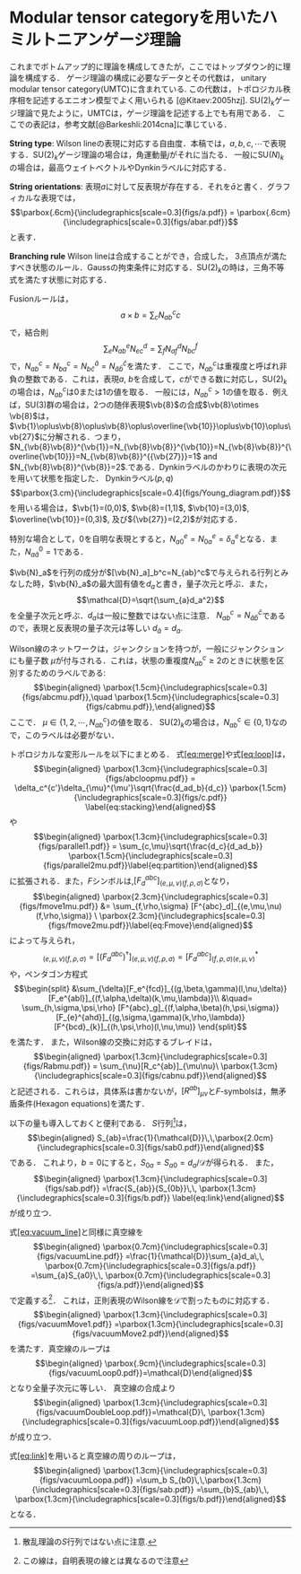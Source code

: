 # Modular tensor categoryを用いたハミルトニアンゲージ理論

これまでボトムアップ的に理論を構成してきたが，ここではトップダウン的に理論を構成する．
ゲージ理論の構成に必要なデータとその代数は， unitary modular tensor
category(UMTC)に含まれている.
この代数は，トポロジカル秩序相を記述するエニオン模型でよく用いられる [@Kitaev:2005hzj].
$\mathrm{SU}(2)_k$ゲージ理論で見たように，UMTCは，ゲージ理論を記述する上でも有用である．
ここでの表記は，参考文献[@Barkeshli:2014cna]に準じている．

**String type**: Wilson
lineの表現に対応する自由度．本稿では，$a,b,c,\cdots$で表現する．$\mathrm{SU}(2)_k$ゲージ理論の場合は，角運動量$j$がそれに当たる．
一般に$\mathrm{SU}(N)_k$の場合は，最高ウェイトベクトルやDynkinラベルに対応する．

**String orientations**:
表現$a$に対して反表現が存在する．それを$\bar{a}$と書く．グラフィカルな表現では，
$$\parbox{.6cm}{\includegraphics[scale=0.3]{figs/a.pdf}}
 =
 \parbox{.6cm}{\includegraphics[scale=0.3]{figs/abar.pdf}}$$ と表す．

**Branching rule** Wilson lineは合成することができ，合成した，
$3$点頂点が満たすべき状態のルール．Gaussの拘束条件に対応する．$\mathrm{SU}(2)_k$の時は，三角不等式を満たす状態に対応する．

Fusionルールは， $$a\times b = \sum_{c}N_{ab}^{c}c$$ で，結合則
$$\sum_e  N_{ab}^{e} N_{ec}^{d} = \sum_f N_{af}^{d} N_{bc}^{f}$$
で，$N_{ab}^c=N_{ba}^c=N_{b\bar{c}}^{\bar{a}}=N_{\bar{a}\bar{b}}^{\bar{c}}$を満たす．
ここで，$N_{ab}^{c}$は重複度と呼ばれ非負の整数である．これは，表現$a$,
$b$を合成して，$c$ができる数に対応し，$\mathrm{SU}(2)_k$の場合は，$N_{ab}^{c}$は$0$または$1$の値を取る．
一般には，$N_{ab}^c>1$の値を取る．例えば，$\mathrm{SU}(3)$群の場合は，$2$つの随伴表現$\vb{8}$の合成$\vb{8}\otimes \vb{8}$は，$\vb{1}\oplus\vb{8}\oplus\vb{8}\oplus\overline{\vb{10}}\oplus\vb{10}\oplus\vb{27}$に分解される．つまり，
$N_{\vb{8}\vb{8}}^{\vb{1}}=N_{\vb{8}\vb{8}}^{\vb{10}}=N_{\vb{8}\vb{8}}^{\overline{\vb{10}}}=N_{\vb{8}\vb{8}}^{{\vb{27}}}=1$
and
$N_{\vb{8}\vb{8}}^{\vb{8}}=2$.である．Dynkinラベルのかわりに表現の次元を用いて状態を指定した．
Dynkinラベル$(p,q)$
$$\parbox{3.cm}{\includegraphics[scale=0.4]{figs/Young_diagram.pdf}}$$
を用いる場合は，$\vb{1}=(0,0)$, $\vb{8}=(1,1)$, $\vb{10}=(3,0)$,
$\overline{\vb{10}}=(0,3)$, 及び${\vb{27}}=(2,2)$が対応する．

特別な場合として，$0$を自明な表現とすると，$N_{a0}^{e}=N_{0a}^{e}=\delta_a^e$となる．また，$N_{a\bar{a}}^0=1$である．

$\vb{N}_a$を行列の成分が$[\vb{N}_a]_b^c=N_{ab}^c$で与えられる行列とみなした時，$\vb{N}_a$の最大固有値を$d_a$と書き，量子次元と呼ぶ．また，
$$\mathcal{D}=\sqrt{\sum_{a}d_a^2}$$
を全量子次元と呼ぶ．$d_a$は一般に整数ではない点に注意．
$N_{ab}^c=N_{\bar{a}\bar{b}}^{\bar{c}}$であるので，表現と反表現の量子次元は等しい
$d_{\bar{a}}=d_a$.

Wilson線のネットワークは，ジャンクションを持つが，一般にジャンクションにも量子数
$\mu$が付与される．これは，状態の重複度$N_{ab}^c\geq2$のときに状態を区別するためのラベルである:
$$\begin{aligned}
  \parbox{1.5cm}{\includegraphics[scale=0.3]{figs/abcmu.pdf}},\quad
  \parbox{1.5cm}{\includegraphics[scale=0.3]{figs/cabmu.pdf}},\end{aligned}$$
ここで． $\mu\in\{1,2,\cdots, N_{ab}^c\}$の値を取る．
$\mathrm{SU}(2)_k$の場合は，$N_{ab}^c\in\{0,1\}$なので，このラベルは必要がない．

トポロジカルな変形ルールを以下にまとめる．
式[\[eq:merge\]](#eq:merge){reference-type="eqref"
reference="eq:merge"}や式[\[eq:loop\]](#eq:loop){reference-type="eqref"
reference="eq:loop"}は， $$\begin{aligned}
  \parbox{1.3cm}{\includegraphics[scale=0.3]{figs/abcloopmu.pdf}}
= \delta_c^{c'}\delta_{\mu}^{\mu'}\sqrt{\frac{d_ad_b}{d_c}}
  \parbox{1.5cm}{\includegraphics[scale=0.3]{figs/c.pdf}}
  \label{eq:stacking}\end{aligned}$$ や $$\begin{aligned}
  \parbox{1.3cm}{\includegraphics[scale=0.3]{figs/parallel1.pdf}}
= \sum_{c,\mu}\sqrt{\frac{d_c}{d_ad_b}}
  \parbox{1.5cm}{\includegraphics[scale=0.3]{figs/parallel2mu.pdf}}\label{eq:partition}\end{aligned}$$
に拡張される．また，$F$シンボルは,$[F^{abc}_d]_{(e,\mu,\nu)(f,\rho,\sigma)}$となり，
$$\begin{aligned}
 \parbox{2.3cm}{\includegraphics[scale=0.3]{figs/fmove1mu.pdf}}
&= \sum_{f,\rho,\sigma} [F^{abc}_d]_{(e,\mu,\nu)(f,\rho,\sigma)}
\ \parbox{2.3cm}{\includegraphics[scale=0.3]{figs/fmove2mu.pdf}}\label{eq:Fmove}\end{aligned}$$
によって与えられ， $$_{(e,\mu,\nu)(f,\rho,\sigma)}
  =[(F^{abc}_d)^{\dag}]_{(e,\mu,\nu)(f,\rho,\sigma)}
  =[F^{abc}_d]^{*}_{(f,\rho,\sigma)(e,\mu,\nu)}$$ や，ペンタゴン方程式
$$\begin{split}
    &\sum_{\delta}[F_e^{fcd}]_{(g,\beta,\gamma)(l,\nu,\delta)} [F_e^{abl}]_{(f,\alpha,\delta)(k,\mu,\lambda)}\\
    &\quad= \sum_{h,\sigma,\psi,\rho} [F^{abc}_g]_{(f,\alpha,\beta)(h,\psi,\sigma)} [F_{e}^{ahd}]_{(g,\sigma,\gamma)(k,\rho,\lambda)} [F^{bcd}_{k}]_{(h,\psi,\rho)(l,\nu,\mu)}
  \end{split}$$ を満たす． また，Wilson線の交換に対応するブレイドは，
$$\begin{aligned}
  \parbox{1.3cm}{\includegraphics[scale=0.3]{figs/Rabmu.pdf}}
=
  \sum_{\nu}[R_c^{ab}]_{\mu\nu}\ \parbox{1.3cm}{\includegraphics[scale=0.3]{figs/cabnu.pdf}}\end{aligned}$$
と記述される．これらは，具体系は書かないが，$[R^{ab}]_{\mu\nu}$と$F$-symbolsは，無矛盾条件(Hexagon
equations)を満たす．

以下の量も導入しておくと便利である． $S$行列[^1]は， $$\begin{aligned}
  S_{ab}=\frac{1}{\mathcal{D}}\,\,\parbox{2.0cm}{\includegraphics[scale=0.3]{figs/sab0.pdf}}\end{aligned}$$
である．
これより，$b=0$にすると，$S_{0a}=S_{a0}=d_a/\mathcal{D}$が得られる．
また， $$\begin{aligned}
  \parbox{1.3cm}{\includegraphics[scale=0.3]{figs/sab.pdf}}
=\frac{S_{ab}}{S_{0b}}\,\,
\parbox{1.3cm}{\includegraphics[scale=0.3]{figs/b.pdf}}
\label{eq:link}\end{aligned}$$ が成り立つ．

式[\[eq:vacuum_line\]](#eq:vacuum_line){reference-type="eqref"
reference="eq:vacuum_line"}と同様に真空線を $$\begin{aligned}
  \parbox{0.7cm}{\includegraphics[scale=0.3]{figs/vacuumLine.pdf}}
=\frac{1}{\mathcal{D}}\sum_{a}d_a\,\,
\parbox{0.7cm}{\includegraphics[scale=0.3]{figs/a.pdf}}
=\sum_{a}S_{a0}\,\,
\parbox{0.7cm}{\includegraphics[scale=0.3]{figs/a.pdf}}\end{aligned}$$
で定義する[^2]．
これは，正則表現のWilson線を$\mathcal{D}$で割ったものに対応する．
$$\begin{aligned}
  \parbox{1.3cm}{\includegraphics[scale=0.3]{figs/vacuumMove1.pdf}}
=\parbox{1.3cm}{\includegraphics[scale=0.3]{figs/vacuumMove2.pdf}}\end{aligned}$$
を満たす．真空線のループは $$\begin{aligned}
  \parbox{.9cm}{\includegraphics[scale=0.3]{figs/vacuumLoop0.pdf}}=\mathcal{D}\end{aligned}$$
となり全量子次元に等しい． 真空線の合成より $$\begin{aligned}
  \parbox{1.3cm}{\includegraphics[scale=0.3]{figs/vacuumDoubleLoop.pdf}}=\mathcal{D}\,
  \parbox{1.3cm}{\includegraphics[scale=0.3]{figs/vacuumLoop.pdf}}\end{aligned}$$
が成り立つ．

式[\[eq:link\]](#eq:link){reference-type="eqref"
reference="eq:link"}を用いると真空線の周りのループは， $$\begin{aligned}
  \parbox{1.3cm}{\includegraphics[scale=0.3]{figs/vacuumLoopa.pdf}}
=\sum_b S_{b0}\,\,\parbox{1.3cm}{\includegraphics[scale=0.3]{figs/sab.pdf}}
=\sum_{b}S_{ab}\,\,
\parbox{1.3cm}{\includegraphics[scale=0.3]{figs/b.pdf}}\end{aligned}$$
となる．

[^1]: 散乱理論の$S$行列ではない点に注意.

[^2]: この線は，自明表現の線とは異なるので注意
